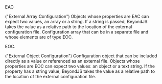 
<DocHeader title="Glossary of terms" pretitle="Fundamentals" />

<Subtitle>EAC</Subtitle>

("External Array Configuration") Objects whose properties are EAC can expect two values, an array or a string. If a string is passed, BeyondJS takes the value as a relative path to the location of the external configuration file. Configuration array that can be in a separate file and whose elements are of type EOC.

<Subtitle>EOC</Subtitle>.

("External Object Configuration") Configuration object that can be included directly as a value or referenced as an external file. Objects whose properties are EOC can expect two values: an object or a text string. If the property has a string value, BeyondJS takes the value as a relative path to the location of the external configuration file.

